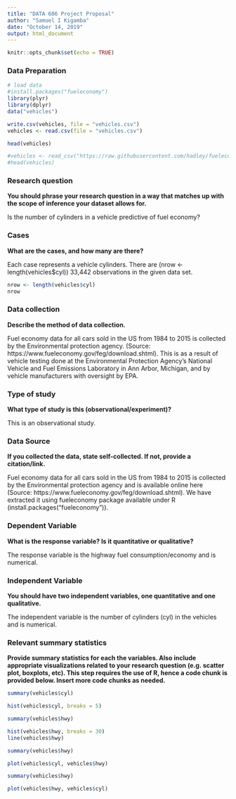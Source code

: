 ---
title: "DATA 606 Project Proposal"
author: "Samuel I Kigamba"
date: "October 14, 2019"
output: html_document
---

```{r setup, include=FALSE}
knitr::opts_chunk$set(echo = TRUE)
```

### Data Preparation

```{r, message=FALSE, warning=FALSE}
# load data
#install.packages("fueleconomy")
library(plyr)
library(dplyr)
data("vehicles")
```

```{r}

write.csv(vehicles, file = "vehicles.csv")
vehicles <- read.csv(file = "vehicles.csv")

head(vehicles)

```
```{r, message=FALSE, warning=FALSE}
#vehicles <- read_csv("https://raw.githubusercontent.com/hadley/fueleconomy/master/data-raw/vehicles.csv", header = TRUE)
#head(vehicles)
```

### Research question
**You should phrase your research question in a way that matches up with the scope of inference your dataset allows for.**

Is the number of cylinders in a vehicle predictive of fuel economy?


### Cases 
**What are the cases, and how many are there?**

Each case represents a vehicle cylinders. There are (nrow <- length(vehicles$cyl)) 33,442 observations in the given data set.

```{r}
nrow <- length(vehicles$cyl)
nrow
```

### Data collection 
**Describe the method of data collection.**

Fuel economy data for all cars sold in the US from 1984 to 2015 is collected by the Environmental protection agency. (Source: https://www.fueleconomy.gov/feg/download.shtml). This is as a result of vehicle testing done at the Environmental Protection Agency's National Vehicle and Fuel Emissions Laboratory in Ann Arbor, Michigan, and by vehicle manufacturers with oversight by EPA.


### Type of study 
**What type of study is this (observational/experiment)?**

This is an observational study.

### Data Source
**If you collected the data, state self-collected. If not, provide a citation/link.**

Fuel economy data for all cars sold in the US from 1984 to 2015 is collected by the Environmental protection agency and is available online here (Source: https://www.fueleconomy.gov/feg/download.shtml). We have extracted it using fueleconomy package available under R (install.packages("fueleconomy")).

### Dependent Variable
**What is the response variable? Is it quantitative or qualitative?**

The response variable is the highway fuel consumption/economy and is numerical.

### Independent Variable
**You should have two independent variables, one quantitative and one qualitative.**

The independent variable is the number of cylinders (cyl) in the vehicles and is numerical.

### Relevant summary statistics
**Provide summary statistics for each the variables. Also include appropriate visualizations related to your research question (e.g. scatter plot, boxplots, etc). This step requires the use of R, hence a code chunk is provided below. Insert more code chunks as needed.**


```{r}
summary(vehicles$cyl)

hist(vehicles$cyl, breaks = 5)
```



```{r}
summary(vehicles$hwy)

hist(vehicles$hwy, breaks = 30)
line(vehicles$hwy)
```



```{r}
summary(vehicles$hwy)

plot(vehicles$cyl, vehicles$hwy)
```

```{r}
summary(vehicles$hwy)

plot(vehicles$hwy, vehicles$cyl)
```
